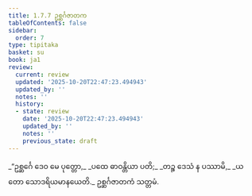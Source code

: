 ```yaml
---
title: 1.7.7 ဥစ္ဆင်္ဂဇာတက
tableOfContents: false
sidebar:
  order: 7
type: tipitaka
basket: su
book: ja1
review:
  current: review
  updated: '2025-10-20T22:47:23.494943'
  updated_by: ''
  notes: ''
  history:
  - state: review
    date: '2025-10-20T22:47:23.494943'
    updated_by: ''
    notes: ''
    previous_state: draft
---
```



<DynamicBreadcrumb />


<ReviewStatus review={frontmatter.review} showDetails={true} />

<HypothesisAnnotation frontmatter={frontmatter} />

<Division number="67" book="ja1" e="ch" v="22" p="16">

<Paragraph number="147" type="verses" book="ja1">
_“ဥစ္ဆင်္ဂေ ဒေဝ မေ ပုတ္တော,_  
_ပထေ ဓာဝန္တိယာ ပတိ;_  
_တဉ္စ ဒေသံ န ပဿာမိ,_  
_ယတော သောဒရိယမာနယေတိ._  


</Paragraph>
</Division>

<Paragraph number="148" type="center" book="ja1">
ဥစ္ဆင်္ဂဇာတကံ သတ္တမံ.
</Paragraph>
